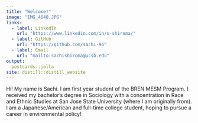 ```yaml
---
title: "Welcome!"
image: "IMG_4648.JPG"
links:
  - label: LinkedIn
    url: "https://www.linkedin.com/in/s-shiroma/"
  - label: GitHub
    url: "https://github.com/sachi-96"
  - label: Email
    url: "mailto:sachishiroma@ucsb.edu"
output:
  postcards::jolla
site: distill::distill_website
---
```

 
Hi! My name is Sachi. I am first year student of the BREN MESM Program. I received my bachelor's degree in Sociology with a concentration in Race and Ethnic Studies at San Jose State University (where I am originally from).  I am a Japanese/American and full-time college student, hoping to pursue a career in environmental policy!
